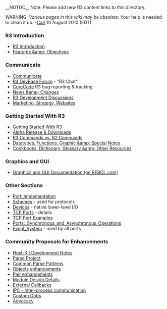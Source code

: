 __NOTOC__
Note: Please add new R3 content links to this directory.

WARNING: ''Various pages in this wiki may be obsolete.'' Your help is needed to clean it up. -[[User:Carl|Carl]] 10 August 2010 (EDT)

===R3 Introduction===

*[[R3 Introduction]]
*[[Features &amp; Objectives]]

===Communicate===

*[[Communicate]]
*[http://www.rebol.com/r3/devbase/index.html R3 DevBase Forum] - &quot;R3 Chat&quot;
*[[CureCode]] R3 bug reporting &amp; tracking
*[[News &amp; Changes]]
*[[R3 Development Discussions]]
*[[Marketing_Strategy_Websites|Marketing, Strategy, Websites]]

===Getting Started With R3===

*[[Getting Started With R3]]
*[[R3 Alpha|Alpha Release &amp; Downloads]]
*[[R3 Commands vs. R2 Commands]]
*[[Datatypes, Functions, Graphic &amp; Special Notes]]
*[[Cookbooks, Dictionary, Glossary &amp; Other Resources]] 

===Graphics and GUI===

*[http://www.rebol.com/r3/docs/gui/gui.html Graphics and GUI Documentation (on REBOL.com)]

===Other Sections===

*[[Port_Implementation]]
*[[Schemes]] - used for protocols
*[[Devices]] - native lower-level I/O
*[[TCP_Port_Details|TCP Ports]] - details
*[[TCP_Port_Examples|TCP Port Examples]]
*[[Ports:_Synchronous_and_Asynchronous_Operations]]
*[[Event_System]] - used by all ports

===Community Proposals for Enhancements===

*[[Host-Kit Development Notes]]
*[[Parse Project]]
*[[Common Parse Patterns]]
*[[Objects enhancements]]
*[[Pair enhancements]]
*[[Module Design Details]]
*[[External Callbacks]]
*[[IPC - Inter-process communication]]
*[[Custom Gobs]]
*[[Advocacy]]
